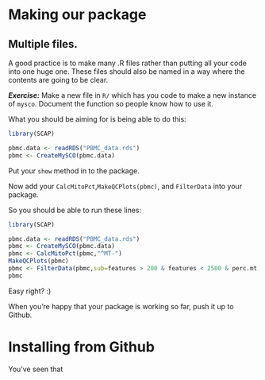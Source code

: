 # Making our package

## Multiple files.

A good practice is to make many .R files rather than putting all your code into one huge one. These files should also be named in a way where the contents are going to be clear.

***Exercise:*** Make a new file in `R/` which has you code to make a new instance of `mysco`. Document the function so people know how to use it.

What you should be aiming for is being able to do this:

```r
library(SCAP)

pbmc.data <- readRDS("PBMC_data.rds")
pbmc <- CreateMySCO(pbmc.data)
```

Put your `show` method in to the package.

Now add your `CalcMitoPct`,`MakeQCPlots(pbmc)`, and `FilterData` into your package.


So you should be able to run these lines:

```r
library(SCAP)

pbmc.data <- readRDS("PBMC_data.rds")
pbmc <- CreateMySCO(pbmc.data)
pbmc <- CalcMitoPct(pbmc,"^MT-")
MakeQCPlots(pbmc)
pbmc <- FilterData(pbmc,sub=features > 200 & features < 2500 & perc.mt < 5,min.cells=3)
pbmc
```

Easy right? :)

When you're happy that your package is working so far, push it up to Github.

# Installing from Github

You've seen that

